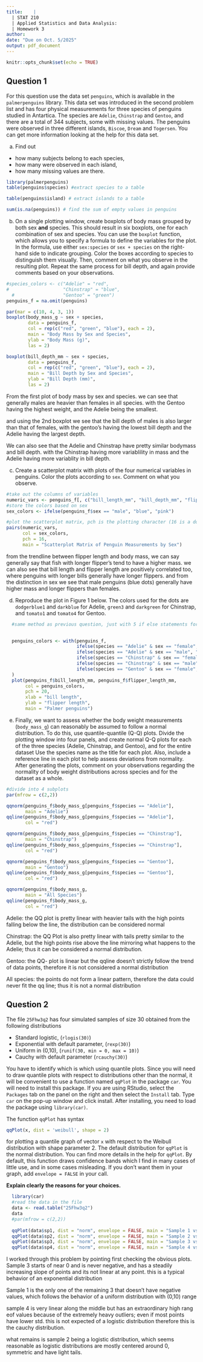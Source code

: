 ```yaml
---
title:    |
  | STAT 210
  | Applied Statistics and Data Analysis: 
  | Homework 3
author: 
date: "Due on Oct. 5/2025"
output: pdf_document
---
```


```r
knitr::opts_chunk$set(echo = TRUE)
```

\begin{center}
\color{red}You cannot use artificial intelligence tools to solve this homework.\\  \color{black}

\textbf{Show complete solutions to get full credit. Writing code is not enough to answer a question. Your comments are more important than the code. Do not write comments in chunks. Label your graphs appropriately}
\end{center}


## Question 1
For this question use the data set `penguins`, which is available in the `palmerpenguins` library. This data set was introduced in the second problem list and has four physical measurements for three species of penguins studied in Antartica. The species are `Adelie`, `Chinstrap` and `Gentoo`, and there are a total of 344 subjects, some with missing values. The penguins were observed in three different islands, `Biscoe`, `Dream` and `Togersen`. You can get more information looking at the help for this data set.

a) Find out 

* how many subjects belong to each species, 
* how many were observed in each island,
* how many missing values are there.

```r
library(palmerpenguins)
table(penguins$species) #extract species to a table

table(penguins$island) # extract islands to a table

sum(is.na(penguins)) # find the sum of empty values in penguins
```

b) On a single plotting window, create boxplots of body mass grouped by both sex **and** species. This should result in six boxplots, one for each combination of sex and species. You can use the `boxplot` function, which allows you to specify a formula to define the variables for the plot. In the formula, use either `sex:species` or `sex + species` on the right-hand side to indicate grouping. Color the boxes according to species to distinguish them visually.
Then, comment on what you observe in the resulting plot.
Repeat the same process for bill depth, and again provide comments based on your observations.

```r

#species_colors <- c("Adelie" = "red",
#                    "Chinstrap" = "blue",
  #                  "Gentoo" = "green")
penguins_f = na.omit(penguins)

par(mar = c(10, 4, 3, 1))
boxplot(body_mass_g ~ sex + species, 
        data = penguins_f,
        col = rep(c("red", "green", "blue"), each = 2),
        main = "Body Mass by Sex and Species",
        ylab = "Body Mass (g)",
        las = 2)

boxplot(bill_depth_mm ~ sex + species,
        data = penguins_f,
        col = rep(c("red", "green", "blue"), each = 2),
        main = "Bill Depth by Sex and Species",
        ylab = "Bill Depth (mm)",
        las = 2)
```
From the first plot of body mass by sex and species. we can see that generally males are heavier than females in all species. with the Gentoo having the highest weight, and the Adelie being the smallest.

and using the 2nd boxplot we see that the bill depth of males is also larger than that of females, with the gentoo's having the lowest bill depth and the Adelie having the largest depth.

We can also see that the Adelie and Chinstrap have pretty similar bodymass and bill depth. with the Chinstrap having more variablility in mass and the Adelie having more variablity in bill depth.



c) Create a scatterplot matrix with plots of the four numerical variables in penguins. Color the plots according to `sex`. Comment on what you observe.

```r
#take out the columns of variables
numeric_vars <- penguins_f[, c("bill_length_mm", "bill_depth_mm", "flipper_length_mm","body_mass_g")]
#store the colors based on sex
sex_colors <- ifelse(penguins_f$sex == "male", "blue", "pink")

#plot the scatterplot matrix, pch is the plotting character (16 is a dot)
pairs(numeric_vars,
      col = sex_colors,
      pch = 16,
      main = "Scatterplot Matrix of Penguin Measurements by Sex")


```
from the trendline between flipper length and body mass, we can say generally say that fish with longer flipper's tend to have a higher mass.
we can also see that bill length and flipper length are positively correlated too, where penguins with longer bills generally have longer flippers.
and from the distinction in sex we see that male penguins (blue dots) generally have higher mass and longer flippers than females.


d) Reproduce the plot in Figure 1 below. The colors used for the dots are `dodgerblue1` and `darkblue` for Adelie, `green3` and `darkgreen` for Chinstrap, and `tomato1` and `tomato4` for Gentoo.
```r
  #same method as previous question, just with 5 if else statements for the species sex combinations.
  

  penguins_colors <- with(penguins_f,
                          ifelse(species == "Adelie" & sex == "female", "dodgerblue1",
                          ifelse(species == "Adelie" & sex == "male", "darkblue",
                          ifelse(species == "Chinstrap" & sex == "female", "green3",
                          ifelse(species == "Chinstrap" & sex == "male", "darkgreen",
                          ifelse(species == "Gentoo" & sex == "female", "tomato1", "tomato4")))))
  )
  plot(penguins_f$bill_length_mm, penguins_f$flipper_length_mm,
       col = penguins_colors,
       pch = 20,
       xlab = "bill length",
       ylab = "flipper length",
       main = "Palmer penguins")
```

e) Finally, we want to assess whether the body weight measurements (`body_mass_g`) can reasonably be assumed to follow a normal distribution. To do this, use quantile-quantile (Q-Q) plots. Divide the plotting window into four panels, and create normal Q-Q plots for each of the three species (Adelie, Chinstrap, and Gentoo), and for the entire dataset 
Use the species name as the title for each plot. Also, include a reference line in each plot to help assess deviations from normality. After generating the plots, comment on your observations regarding the normality of body weight distributions across species and for the dataset as a whole.

```r
#divide into 4 subplots
par(mfrow = c(2,2))

qqnorm(penguins_f$body_mass_g[penguins_f$species == "Adelie"],
       main = "Adelie")
qqline(penguins_f$body_mass_g[penguins_f$species == "Adelie"],
       col = "red")

qqnorm(penguins_f$body_mass_g[penguins_f$species == "Chinstrap"],
       main = "Chinstrap")
qqline(penguins_f$body_mass_g[penguins_f$species == "Chinstrap"],
       col = "red")

qqnorm(penguins_f$body_mass_g[penguins_f$species == "Gentoo"],
       main = "Gentoo")
qqline(penguins_f$body_mass_g[penguins_f$species == "Gentoo"],
       col = "red")

qqnorm(penguins_f$body_mass_g,
       main = "All Species")
qqline(penguins_f$body_mass_g,
       col = "red")
```

Adelie: the QQ plot is pretty linear with heavier tails with the high points falling below the line, the distribution can be considered normal

Chinstrap: the QQ Plot is also pretty linear with tails pretty similar to the Adelie, but the high points rise above the line mirroring what happens to the Adelie; thus it can be considered a normal distribution.

Gentoo: the QQ- plot is linear but the qqline doesn't strictly follow the trend of data points, therefore it is not considered a normal distribution

All species: the points do not form a linear pattern, therefore the data could never fit the qq line; thus it is not a normal distribution


<!-- For this question, use the data set `penguins`, which is available in the `palmerpenguins` library. This data set was introduced in the second problem list and has four physical measurements for three species of penguins studied in Antartica. The species are `Adelie`, `Chinstrap` and `Gentoo`, and there are a total of 344 subjects, some with missing values. The penguins were observed in three different islands, `Biscoe`, `Dream` and `Togersen`. You can get more information looking at the help for this data set. -->

<!-- a) Find out  -->

<!-- * how many subjects belong to each species,  -->
<!-- * how many were observed in each island, -->
<!-- * how many missing values are there. -->

<!-- b) On a single plotting window, graph boxplots for body mass according to `sex` **and** `species`. You should get six boxplots in the window. One way to do this is to use the function `boxplot` that allows you to use a formula to specify which variables you want to use in your plot. Look at the help for this function. Here, you need to write `sex:species` or `sex + species` on the right-hand side of the formula. This should produce six boxplots, one for each combination of sex and species. Color the boxes according to species.  Comment on what you observe. Repeat for bill depth and comment. -->
<!-- c) Create a scatterplot matrix with plots of the four numerical variables in penguins. Color the plots according to `sex`. Comment on what you observe. -->



<!-- d) Reproduce the plot below. The colors used for the dots are `dodgerblue1` and `darkblue` for Adelie, `green3` and `darkgreen` for Chinstrap, and `tomato1` and `tomato4` for Gentoo. -->


<!-- e) Finally, we want to use quantile plots to see if assuming that the body weight measurements follow a normal distribution is reasonable. Once more, divide the graphical window into four, and plot normal quantile plots for body weight for each of the three species and then for the whole data set. Use the variable's name as title in each plot and add a reference line. Comment on what you observe. -->







## Question 2
The file `25Fhw3q2` has four simulated samples of size 30 obtained from the following distributions

- Standard logistic, (`rlogis(30)`)
- Exponential with default parameter,  (`rexp(30)`)
- Uniform in (0,10), (`runif(30, min = 0, max = 10)`)
- Cauchy with default parameter (`rcauchy(30)`)

You have to identify which is which using quantile plots. Since you will need to draw quantile plots with respect to distributions other than the normal, it will be convenient to use a function named `qqPlot` in the package `car`.
You will need to install this package. If you are using RStudio, select the `Packages` tab on the panel on the right and then select the `Install` tab. Type `car` on the pop-up window and click install. After installing, you need to load the package using `library(car)`.

The function `qqPlot` has syntax
```r
qqPlot(x, dist = 'weibull', shape = 2)
```
for plotting a quantile graph of vector `x` with respect to the Weibull distribution with shape parameter 2. The default distribution for `qqPlot` is the normal distribution. You can find more details in the help for `qqPlot`. By default, this function draws confidence bands which I find in many cases of little use, and in some cases misleading. If you don't want them in your graph, add `envelope = FALSE` in your call.

**Explain clearly the reasons for your choices.**


```r
  library(car)
  #read the data in the file
  data <- read.table("25Fhw3q2")
  data
  #par(mfrow = c(2,2))
  
  qqPlot(data$sp1, dist = "norm", envelope = FALSE, main = "Sample 1 vs Normal")
  qqPlot(data$sp2, dist = "norm", envelope = FALSE, main = "Sample 2 vs Normal")
  qqPlot(data$sp3, dist = "norm", envelope = FALSE, main = "Sample 3 vs Normal")
  qqPlot(data$sp4, dist = "norm", envelope = FALSE, main = "Sample 4 vs Normal")

```
I worked through this problem by pointing first checking the obvious plots.
Sample 3 starts of near 0 and is never negative, and has a steadily increasing slope of points and its not linear at any point. this is a typical behavior of an exponential distribution

Sample 1 is the only one of the remaining 3 that doesn't have negative values, which follows the behavior of a uniform distribution with (0,10) range

sample 4 is very linear along the middle but has an extraordinary high rang eof values because of the extremely heavy outliers; even if most points have lower std. this is not expected of a logistic distribution therefore this is the cauchy distribution.

what remains is sample 2 being a logistic distribution, which seems reasonable as logistic distributions are mostly centered around 0, symmetric and have light tails.

